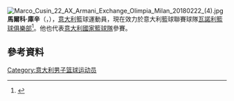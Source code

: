 [[File:Marco_Cusin_22_AX_Armani_Exchange_Olimpia_Milan_20180222_(4).jpg|thumb]]
'''馬爾科·庫辛'''（{{lang-it|'''Marco Cusin'''}}，{{bd|1985年|2月28日}}），[[意大利|意大利]]籃球運動員，現在效力於意大利籃球聯賽球隊[[瓦諾利籃球俱樂部|瓦諾利籃球俱樂部]]<ref>{{cite web|url=http://www.sportando.com/en/italy/serie-a/139240/vanoli-cremona-lands-marco-cusin.html|title=Vanoli Cremona lands Marco Cusin|publisher=Sportando.com|date=28 October 2014}}</ref>。他也代表[[意大利國家籃球隊|意大利國家籃球隊]]參賽。

== 參考資料 ==
{{Reflist}}

{{Authority control}}
{{DEFAULTSORT:Cusin, Marco}}
[[Category:意大利男子篮球运动员|Category:意大利男子篮球运动员]]